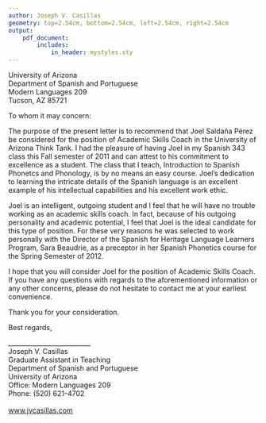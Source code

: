 ```yaml
---
author: Joseph V. Casillas
geometry: top=2.54cm, bottom=2.54cm, left=2.54cm, right=2.54cm
output:
    pdf_document:
        includes:
            in_header: mystyles.sty
---
```



\phantom{hola}
\vspace{.25in}


University of Arizona  
Department of Spanish and Portuguese  
Modern Languages 209  
Tucson, AZ 85721  

To whom it may concern:

\vspace{.25in}


The purpose of the present letter is to recommend that Joel Saldaña Pérez be 
considered for the position of Academic Skills Coach in the University of 
Arizona Think Tank. I had the pleasure of having Joel in my Spanish 343 class 
this Fall semester of 2011 and can attest to his commitment to excellence as a 
student. The class that I teach, Introduction to Spanish Phonetcs and Phonology, 
is by no means an easy course. Joel’s dedication to learning the intricate 
details of the Spanish language is an excellent example of his intellectual 
capabilities and his excellent work ethic.  

Joel is an intelligent, outgoing student and I feel that he will have no trouble 
working as an academic skills coach. In fact, because of his outgoing 
personality and academic potential, I feel that Joel is the ideal candidate for 
this type of position. For these very reasons he was selected to work personally 
with the Director of the Spanish for Heritage Language Learners Program, Sara 
Beaudrie, as a preceptor in her Spanish Phonetics course for the Spring Semester 
of 2012.  

I hope that you will consider Joel for the position of Academic Skills Coach. If 
you have any questions with regards to the aforementioned information or any 
other concerns, please do not hesitate to contact me at your earliest 
convenience.  

Thank you for your consideration.  


Best regards,  

\vspace{.8in}

\_\_\_\_\_\_\_\_\_\_\_\_\_\_\_\_\_\_\_\_\_\_\_\_\_\_  
Joseph V. Casillas  
Graduate Assistant in Teaching  
Department of Spanish and Portuguese  
University of Arizona  
Office: Modern Languages 209  
Phone: (520) 621-4702  
\href{mailto:jvcasill@email.arizona.edu}{jvcasill@email.arizona.edu}  
[www.jvcasillas.com](www.jvcasillas.com)

